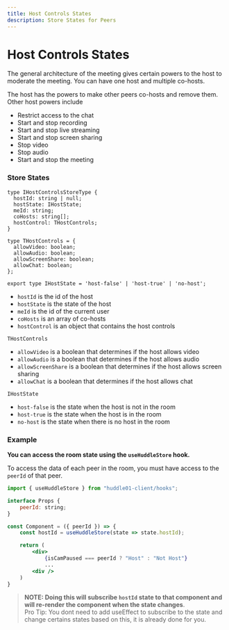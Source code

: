 ```yaml
---
title: Host Controls States
description: Store States for Peers
---
```


# Host Controls States

The general architecture of the meeting gives certain powers to the host to moderate the meeting. You can have one host and multiple co-hosts.

The host has the powers to make other peers co-hosts and remove them. Other host powers include

- Restrict access to the chat
- Start and stop recording
- Start and stop live streaming
- Start and stop screen sharing
- Stop video
- Stop audio
- Start and stop the meeting

### Store States

```tsx
type IHostControlsStoreType {
  hostId: string | null;
  hostState: IHostState;
  meId: string;
  coHosts: string[];
  hostControl: THostControls;
}

type THostControls = {
  allowVideo: boolean;
  allowAudio: boolean;
  allowScreenShare: boolean;
  allowChat: boolean;
};

export type IHostState = 'host-false' | 'host-true' | 'no-host';
```

- `hostId` is the id of the host
- `hostState` is the state of the host
- `meId` is the id of the current user
- `coHosts` is an array of co-hosts
- `hostControl` is an object that contains the host controls

`THostControls`

- `allowVideo` is a boolean that determines if the host allows video
- `allowAudio` is a boolean that determines if the host allows audio
- `allowScreenShare` is a boolean that determines if the host allows screen sharing
- `allowChat` is a boolean that determines if the host allows chat

`IHostState`

- `host-false` is the state when the host is not in the room
- `host-true` is the state when the host is in the room
- `no-host` is the state when there is no host in the room

### Example

**You can access the room state using the `useHuddleStore` hook.**

To access the data of each peer in the room, you must have access to the `peerId` of that peer.

```jsx
import { useHuddleStore } from "huddle01-client/hooks";

interface Props {
    peerId: string;
}

const Component = ({ peerId }) => {
    const hostId = useHuddleStore(state => state.hostId);

    return (
        <div>
            {isCamPaused === peerId ? "Host" : "Not Host"}
            ...
        <div />
    )
}

```

> **NOTE: Doing this will subscribe `hostId` state to that component and will re-render the component when the state changes**. <br />
> Pro Tip: You dont need to add useEffect to subscribe to the state and change certains states based on this, it is already done for you.
